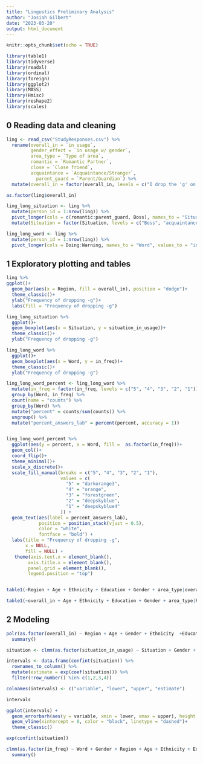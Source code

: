 ```yaml
---
title: "Lingustics Preliminary Analysis"
author: "Josiah Gilbert"
date: "2023-03-20"
output: html_document
---
```


```r
knitr::opts_chunk$set(echo = TRUE)
```

```r
library(table1)
library(tidyverse)
library(readxl)
library(ordinal)
library(foreign)
library(ggplot2)
library(MASS)
library(Hmisc)
library(reshape2)
library(scales)
```

## 0 Reading data and cleaning

```r
ling <- read_csv("StudyResponses.csv") %>% 
  rename(overall_in = `in usage`,
         gender_effect = `in usage w/ gender`,
         area_type = `Type of area`,
         romantic = `Romantic Partner`,
         close = `Close friend`,
         acquaintance = `Acquaintance/Stranger`,
           parent_guard = `Parent/Guardian`) %>% 
  mutate(overall_in = factor(overall_in, levels = c("I drop the 'g' on -ing ending word multiples times a day", "I often drop the 'g' on -ing ending words", "I sometimes drop the 'g' on -ing ending words", "I rarely drop the 'g' on -ing ending words", "I never drop the 'g' on -ing ending words")))
```

```r
as.factor(ling$overall_in)
```


```r
ling_long_situation <- ling %>%
  mutate(person_id = 1:nrow(ling)) %>%
  pivot_longer(cols = c(romantic:parent_guard, Boss), names_to = "Situation", values_to = "situation_in_usage") %>% 
  mutate(Situation = factor(Situation, levels = c("Boss", "acquaintance", "parent_guard", "close", "romantic")))
```

```r
ling_long_word <- ling %>% 
  mutate(person_id = 1:nrow(ling)) %>% 
  pivot_longer(cols = Doing:Warning, names_to = "Word", values_to = "in_freq")
```

## 1 Exploratory plotting and tables

```r
ling %>% 
ggplot()+
  geom_bar(aes(x = Region, fill = overall_in), position = "dodge")+
  theme_classic()+
  ylab("Frequency of dropping -g")+
  labs(fill = "Frequency of dropping -g")
```

```r
ling_long_situation %>% 
  ggplot()+
  geom_boxplot(aes(x = Situation, y = situation_in_usage))+
  theme_classic()+
  ylab("Frequency of dropping -g")
```

```r
ling_long_word %>% 
  ggplot()+
  geom_boxplot(aes(x = Word, y = in_freq))+
  theme_classic()+
  ylab("Frequency of dropping -g")
```

```r
ling_long_word_percent <- ling_long_word %>%
  mutate(in_freq = factor(in_freq, levels = c("5", "4", "3", "2", "1"))) %>% 
  group_by(Word, in_freq) %>%
  count(name = "counts") %>% 
  group_by(Word) %>% 
  mutate("percent" = counts/sum(counts)) %>% 
  ungroup() %>% 
  mutate("percent_answers_lab" = percent(percent, accuracy = 1))


ling_long_word_percent %>%
  ggplot(aes(y = percent, x = Word, fill =  as.factor(in_freq)))+
  geom_col()+
  coord_flip()+
  theme_minimal()+
  scale_x_discrete()+
  scale_fill_manual(breaks = c("5", "4", "3", "2", "1"),
                    values = c(
                      "5" = "darkorange3",
                      "4" = "orange",
                      "3" = "forestgreen",
                      "2" = "deepskyblue",
                      "1" = "deepskyblue4"
                    )) +
  geom_text(aes(label = percent_answers_lab),
            position = position_stack(vjust = 0.5),
            color = "white",
            fontface = "bold") +
  labs(title = "Frequency of dropping -g",
       x = NULL,
       fill = NULL) +
   theme(axis.text.x = element_blank(),
        axis.title.x = element_blank(),
        panel.grid = element_blank(),
        legend.position = "top")



```


```r
table1(~Region + Age + Ethnicity + Education + Gender + area_type|overall_in, data = ling)
```

```r
table1(~overall_in + Age + Ethnicity + Education + Gender + area_type|Region, data = ling)
```

## 2 Modeling

```r
polr(as.factor(overall_in) ~ Region + Age + Gender + Ethnicity  +Education, data = ling) %>% 
  summary()
```

```r
situation <- clmm(as.factor(situation_in_usage) ~ Situation + Gender + Region + Age + overall_in + Ethnicity + (1|person_id), data = ling_long_situation)

intervals <- data.frame(confint(situation)) %>% 
  rownames_to_column() %>%
  mutate(estimate = exp(coef(situation))) %>% 
  filter(!row_number() %in% c(1,2,3,4))

colnames(intervals) <- c("variable", "lower", "upper", "estimate")

intervals

ggplot(intervals) + 
  geom_errorbarh(aes(y = variable, xmin = lower, xmax = upper), height = 0.1)+
  geom_vline(xintercept = 0, color = "black", linetype = "dashed")+
  theme_classic()
```

```r
exp(confint(situation))
```


```r
clmm(as.factor(in_freq) ~ Word + Gender + Region + Age + Ethnicity + Education + overall_in + (1|person_id), data = ling_long_word) %>% 
  summary()
```
